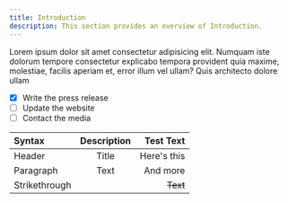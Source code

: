 ```yaml
---
title: Introduction
description: This section provides an overview of Introduction.
---
```


Lorem ipsum dolor sit amet consectetur adipisicing elit. Numquam iste dolorum tempore consectetur explicabo tempora provident quia maxime, molestiae, facilis aperiam et, error illum vel ullam? Quis architecto dolore ullam

- [x] Write the press release
- [ ] Update the website
- [ ] Contact the media

| Syntax        | Description |   Test Text |
| :------------ | :---------: | ----------: |
| Header        |    Title    | Here's this |
| Paragraph     |    Text     |    And more |
| Strikethrough |             |    ~~Text~~ |

<CardGrid>
  <Card
    title="Page Structure"
    href="/docs/structure/deep/deeper"
    icon="alignJustify"
    variant="small"
    description="test description"
  />
  <Card
    title="Page Structure"
    href="/docs/structure/deep/deeper"
    icon="alignJustify"
    variant="small"
  />
  <Card
    title="Aslantive"
    href="https://www.aslanovic.xyz"
    icon="alignJustify"
    external={true}
    variant="small"
  />
  <Card
    title="Aslantive"
    href="https://www.aslanovic.xyz"
    image="/images/og-image.png"
    external={true}
    variant="image"
  />
</CardGrid>
